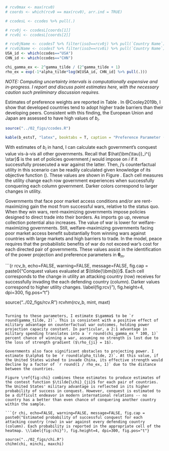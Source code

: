 ```r

# rcv0max <- max(rcv0)
# coords <- which(rcv0 == max(rcv0), arr.ind = TRUE)

# ccodesL <- ccodes %>% pull(.)

# rcv0j <- ccodesL[coords[1]]
# rcv0i <- ccodesL[coords[2]]

# rcv0jName <- ccodesT %>% filter(iso3==rcv0j) %>% pull(`Country Name`)
# rcv0iName <- ccodesT %>% filter(iso3==rcv0i) %>% pull(`Country Name`)
USA_id <- which(ccodes=="USA")
CHN_id <- which(ccodes=="CHN")

chi_gamma_ex <- 2^gamma_tilde / (2^gamma_tilde + 1)
rho_ex = exp(-1*alpha_tilde*log(W[USA_id, CHN_id] %>% pull(.)))

```

*NOTE: Computing uncertainty intervals is computationally expensive and in-progress. I report and discuss point estimates here, with the necessary caution such preliminary discussion requires.*

Estimates of preference weights are reported in Table \ref{tab:b_estsT}. In @Cooley2019b, I show that developed countries tend to adopt higher trade barriers than their developing peers. Consistent with this finding, the European Union and Japan are assessed to have high values of $b_i$.


```r

source("../02_figs/ccodes.R")

kable(b_estsT, "latex", booktabs = T, caption = "Preference Parameter ($\\tilde{\\bm{b}}$) Estimates \\label{tab:b_estsT}", escape = FALSE) %>% kable_styling(position = "center")

```

With estimates of $b_i$ in hand, I can calculate each government's conquest value vis-à-vis all other governments. Recall that $\hat{\bm{\tau}}_i^{j \star}$ is the set of policies government $j$ would impose on $i$ if it successfully prosecuted a war against the latter. Then, $j$'s counterfactual utility in this scenario can be readily calculated given knowledge of its objective function (\ref{eq:Ghat}). These values are shown in Figure \ref{fig:rcv}. Each cell measures the utility change each row government experiences when successfully conquering each column government. Darker colors correspond to larger changes in utility.

Governments that face poor market access conditions and/or are rent-maximizing gain the most from successful wars, relative to the status quo. When they win wars, rent-maximizing governments impose policies designed to direct trade into their borders. As imports go up, revenue collection potential also increases. The value of war is lower for welfare-maximizing governments. Still, welfare-maximizing governments facing poor market access benefit substantially from winning wars against countries with large markets and high barriers to trade. In the model, peace requires that the probabilistic benefits of war do not exceed war's cost for each directed pair of governments. These values assist in the identification of the power projection and preference parameters in $\bm{\theta}_m$.

```{r rcv_b, echo=FALSE, warning=FALSE, message=FALSE, fig.cap = paste0("Conquest values evaluated at $\\tilde{\\bm{b}}$. Each cell corresponds to the change in utility an attacking country (row) receives for successfully invading the each defending country (column). Darker values correspond to higher utility changes. \\label{fig:rcv}"), fig.height=4, dpi=300, fig.pos="t"}

source("../02_figs/rcv.R")
rcvhm(rcv_b, mint, maxt)

```

Turning to these parameters, I estimate $\gamma$ to be `r round(gamma_tilde, 2)`. This is consistent with a positive effect of military advantage on counterfactual war outcomes, holding power projection capacity constant. In particular, a 2:1 advantage in military spending translates into a `r round(chi_gamma_ex * 100, 1)` percent chance of winning a war, assuming no strength is lost due to the loss of strength gradient ($\rho_{ji} = 1$). 

Governments also face significant obstacles to projecting power. I estimate $\alpha$ to be `r round(alpha_tilde, 2)`. At this value, if the United States wished to invade China, its effective strength would decline by a factor of `r round(1 / rho_ex, 1)` due to the distance between the countries. 

Figure \ref{fig:chi} combines these estimates to produce estimates of the contest function $\tilde{\chi}_{ji}$ for each pair of countries. The United States' military advantage is reflected in its higher probability of success in conquest. However, conquest is estimated to be a difficult endeavor in modern international relations -- no country has a better than even chance of conquering another country within the sample.

```{r chi, echo=FALSE, warning=FALSE, message=FALSE, fig.cap = paste0("Estimated probability of successful conquest for each attacking country (row) in war against every defending country (column). Each probability is reported in the appropriate cell of the heatmap. \\label{fig:chi}"), fig.height=4, dpi=300, fig.pos="t"}

source("../02_figs/chi.R")
chihm(chi, minchi, maxchi)

```